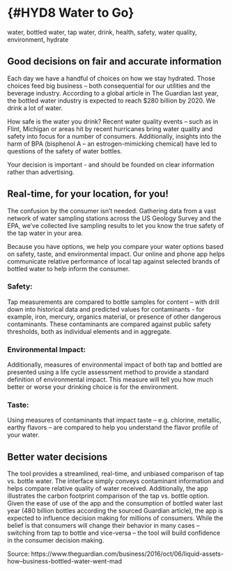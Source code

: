 # {#HYD8 Water to Go}

water, bottled water, tap water, drink, health, safety, water quality, environment, hydrate 

## Good decisions on fair and accurate information

Each day we have a handful of choices on how we stay hydrated. Those choices feed big business – both consequential for our utilities and the beverage industry. According to a global article in The Guardian last year, the bottled water industry is expected to reach $280 billion by 2020. We drink a lot of water. 

How safe is the water you drink? Recent water quality events – such as in Flint, Michigan or areas hit by recent hurricanes bring water quality and safety into focus for a number of consumers. Additionally, insights into the harm of BPA (bisphenol A – an estrogen-mimicking chemical) have led to questions of the safety of water bottles. 

Your decision is important - and should be founded on clear information rather than advertising.

## Real-time, for your location, for you!

The confusion by the consumer isn’t needed. Gathering data from a vast network of water sampling stations across the US Geology Survey and the EPA, we’ve collected live sampling results to let you know the true safety of the tap water in your area. 

Because you have options, we help you compare your water options based on safety, taste, and environmental impact. Our online and phone app helps communicate relative performance of local tap against selected brands of bottled water to help inform the consumer. 

### Safety: 
Tap measurements are compared to bottle samples for content – with drill down into historical data and predicted values for contaminants - for example, iron, mercury, organics material, or presence of other dangerous contaminants. These contaminants are compared against public safety thresholds, both as individual elements and in aggregate.

### Environmental Impact:
Additionally, measures of environmental impact of both tap and bottled are presented using a life cycle assessment method to provide a standard definition of environmental impact. This measure will tell you how much better or worse your drinking choice is for the environment.

### Taste:
Using measures of contaminants that impact taste – e.g. chlorine, metallic, earthy flavors – are compared to help you understand the flavor profile of your water.

## Better water decisions 

The tool provides a streamlined, real-time, and unbiased comparison of tap vs. bottle water. The interface simply conveys contaminant information and helps compare relative quality of water received. Additionally, the app illustrates the carbon footprint comparison of the tap vs. bottle option. Given the ease of use of the app and the consumption of bottled water last year (480 billion bottles according the sourced Guardian article), the app is expected to influence decision making for millions of consumers. While the belief is that consumers will change their behavior in many cases – switching from tap to bottle and vice-versa – the tool will build confidence in the consumer decision making. 

Source: https://www.theguardian.com/business/2016/oct/06/liquid-assets-how--business-bottled-water-went-mad
